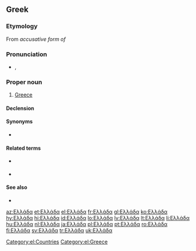 ==Greek==
===Etymology===
From {{etyl|grc|el}} {{term|Ἑλλάς|Ἑλλάδα|lang=grc|}} ''accusative form of'' {{term|Ἑλλάς||Greece|lang=grc}}

===Pronunciation===
* {{IPA|/eˈlaða/|lang=el}}, {{SAMPA|/e"laDa/|lang=el}}

===Proper noun===
{{el-noun-proper|f|Elláda}}
# [[Greece]]

====Declension====
{{el-nF-α-2a|Ελλάδ}}

====Synonyms====
* {{l|el|Ελλάς|g=f}}

====Related terms====
* {{l|el|ελληνικός|gloss=Greek|tr=ellinikós}} {{italbrac|adjective}}
* {{l|el|ελληνικά|gloss=Greek|g=n|g2=p}} {{italbrac|language}}

====See also====
* {{pedialite|lang=el}}

[[Category:el:Countries]]
[[Category:el:Greece]]

{{DEFAULTSORT:ελλαδα}}

[[az:Ελλάδα]]
[[et:Ελλάδα]]
[[el:Ελλάδα]]
[[fr:Ελλάδα]]
[[gl:Ελλάδα]]
[[ko:Ελλάδα]]
[[hy:Ελλάδα]]
[[hi:Ελλάδα]]
[[id:Ελλάδα]]
[[lo:Ελλάδα]]
[[lv:Ελλάδα]]
[[lt:Ελλάδα]]
[[li:Ελλάδα]]
[[hu:Ελλάδα]]
[[nl:Ελλάδα]]
[[ja:Ελλάδα]]
[[pl:Ελλάδα]]
[[pt:Ελλάδα]]
[[ro:Ελλάδα]]
[[fi:Ελλάδα]]
[[sv:Ελλάδα]]
[[tr:Ελλάδα]]
[[uk:Ελλάδα]]